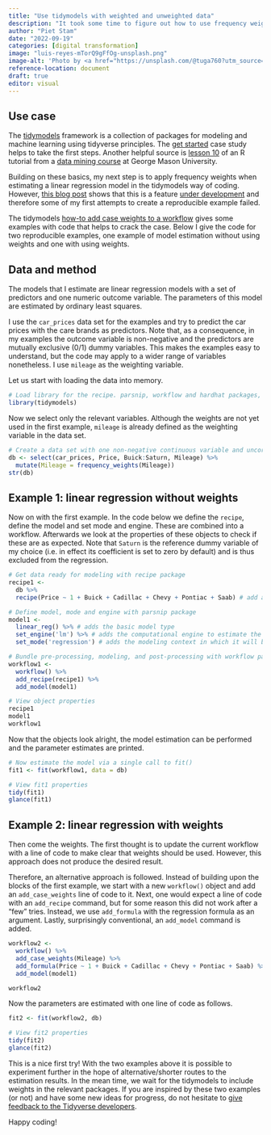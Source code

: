 ```yaml
---
title: "Use tidymodels with weighted and unweighted data"
description: "It took some time to figure out how to use frequency weights when fitting a model in the tidymodels framework. Here is the code to do that."
author: "Piet Stam"
date: "2022-09-19"
categories: [digital transformation]
image: "luis-reyes-mTorQ9gFfOg-unsplash.png"
image-alt: 'Photo by <a href="https://unsplash.com/@tuga760?utm_source=unsplash&utm_medium=referral&utm_content=creditCopyText">Luis Reyes</a> on <a href="https://unsplash.com/s/photos/weights?utm_source=unsplash&utm_medium=referral&utm_content=creditCopyText">Unsplash</a>'
reference-location: document
draft: true
editor: visual
---
```


## Use case

The [tidymodels](https://www.tidymodels.org/) framework is a collection of packages for modeling and machine learning using tidyverse principles. The [get started](https://www.tidymodels.org/start/) case study helps to take the first steps. Another helpful source is [lesson 10](https://www.gmudatamining.com/lesson-10-r-tutorial.html) of an R tutorial from a [data mining course](https://www.gmudatamining.com/index.html) at George Mason University.

Building on these basics, my next step is to apply frequency weights when estimating a linear regression model in the tidymodels way of coding. However, [this blog post](https://www.tidyverse.org/blog/2022/05/case-weights/) shows that this is a feature [under development](https://github.com/tidymodels/planning/tree/main/case-weights) and therefore some of my first attempts to create a reproducible example failed.

The tidymodels [how-to add case weights to a workflow](https://workflows.tidymodels.org/reference/add_case_weights.html?q=add_case#ref-examples) gives some examples with code that helps to crack the case. Below I give the code for two reproducible examples, one example of model estimation without using weights and one with using weights.

## Data and method

The models that I estimate are linear regression models with a set of predictors and one numeric outcome variable. The parameters of this model are estimated by ordinary least squares.

I use the `car_prices` data set for the examples and try to predict the car prices with the care brands as predictors. Note that, as a consequence, in my examples the outcome variable is non-negative and the predictors are mutually exclusive (0/1) dummy variables. This makes the examples easy to understand, but the code may apply to a wider range of variables nonetheless. I use `mileage` as the weighting variable.

Let us start with loading the data into memory.

```r
# Load library for the recipe. parsnip, workflow and hardhat packages, along with the rest of tidymodels
library(tidymodels)
```

Now we select only the relevant variables. Although the weights are not yet used in the first example, `mileage` is already defined as the weighting variable in the data set.

```r
# Create a data set with one non-negative continuous variable and uncorrelated dummy variables as predictors
db <- select(car_prices, Price, Buick:Saturn, Mileage) %>% 
  mutate(Mileage = frequency_weights(Mileage))
str(db)
```

## Example 1: linear regression without weights

Now on with the first example. In the code below we define the `recipe`, define the model and set mode and engine. These are combined into a workflow. Afterwards we look at the properties of these objects to check if these are as expected. Note that `Saturn` is the reference dummy variable of my choice (i.e. in effect its coefficient is set to zero by default) and is thus excluded from the regression.

```r
# Get data ready for modeling with recipe package
recipe1 <-
  db %>% 
  recipe(Price ~ 1 + Buick + Cadillac + Chevy + Pontiac + Saab) # add all dummy variables but one

# Define model, mode and engine with parsnip package
model1 <-
  linear_reg() %>% # adds the basic model type
  set_engine('lm') %>% # adds the computational engine to estimate the model parameters
  set_mode('regression') # adds the modeling context in which it will be used

# Bundle pre-processing, modeling, and post-processing with workflow package
workflow1 <-
  workflow() %>%
  add_recipe(recipe1) %>%
  add_model(model1)

# View object properties
recipe1
model1
workflow1
```

Now that the objects look alright, the model estimation can be performed and the parameter estimates are printed.

```r
# Now estimate the model via a single call to fit()
fit1 <- fit(workflow1, data = db)

# View fit1 properties
tidy(fit1)
glance(fit1)
```

## Example 2: linear regression with weights

Then come the weights. The first thought is to update the current workflow with a line of code to make clear that weights should be used. However, this approach does not produce the desired result.

Therefore, an alternative approach is followed. Instead of building upon the blocks of the first example, we start with a new `workflow()` object and add an `add_case_weights` line of code to it. Next, one would expect a line of code with an `add_recipe` command, but for some reason this did not work after a "few" tries. Instead, we use `add_formula` with the regression formula as an argument. Lastly, surprisingly conventional, an `add_model` command is added.

```r
workflow2 <-
  workflow() %>%
  add_case_weights(Mileage) %>%
  add_formula(Price ~ 1 + Buick + Cadillac + Chevy + Pontiac + Saab) %>%
  add_model(model1)

workflow2
```

Now the parameters are estimated with one line of code as follows.

```r
fit2 <- fit(workflow2, db)

# View fit2 properties
tidy(fit2)
glance(fit2)
```

This is a nice first try! With the two examples above it is possible to experiment further in the hope of alternative/shorter routes to the estimation results. In the mean time, we wait for the tidymodels to include weights in the relevant packages. If you are inspired by these two examples (or not) and have some new ideas for progress, do not hesitate to [give feedback to the Tidyverse developers](https://www.tidyverse.org/blog/2022/05/case-weights/#getting-feedback).

Happy coding!
